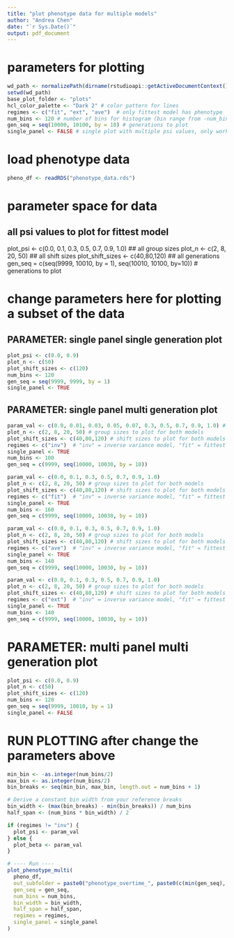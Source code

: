 ```yaml
---
title: "plot phenotype data for multiple models"
author: "Andrea Chen"
date: "`r Sys.Date()`"
output: pdf_document
---
```


# parameters for plotting
```r
wd_path <- normalizePath(dirname(rstudioapi::getActiveDocumentContext()$path))
setwd(wd_path)
base_plot_folder <- "plots"
hcl_color_palette <- "Dark 2" # color pattern for lines 
regimes <- c("fit", "ext", "ave")  # only fittest model has phenotype
num_bins <- 120 # number of bins for histogram (bin range from -num_bins/2 to num_bins/2)
gen_seq = seq(10000, 10100, by = 10) # generations to plot
single_panel <- FALSE # single plot with multiple psi values, only works for single generation plotting
```

# load phenotype data
```r
pheno_df <- readRDS("phenotype_data.rds")
```

# parameter space for data
## all psi values to plot for fittest model
plot_psi <- c(0.0, 0.1, 0.3, 0.5, 0.7, 0.9, 1.0) 
## all group sizes
plot_n <- c(2, 8, 20, 50)
## all shift sizes 
plot_shift_sizes <- c(40,80,120) 
## all generations
gen_seq = c(seq(9999, 10010, by = 1), seq(10010, 10100, by=10)) # generations to plot


# change parameters here for plotting a subset of the data
## PARAMETER: single panel single generation plot
```r
plot_psi <- c(0.0, 0.9)
plot_n <- c(50)
plot_shift_sizes <- c(120)
num_bins <- 120
gen_seq = seq(9999, 9999, by = 1)
single_panel <- TRUE
```

## PARAMETER: single panel multi generation plot
```r
param_val <- c(0.0, 0.01, 0.03, 0.05, 0.07, 0.3, 0.5, 0.7, 0.9, 1.0) # all beta values to plot for inverse-variance model
plot_n <- c(2, 8, 20, 50) # group sizes to plot for both models
plot_shift_sizes <- c(40,80,120) # shift sizes to plot for both models
regimes <- c("inv")  # "inv" = inverse variance model, "fit" = fittest individual model
single_panel <- TRUE  
num_bins <- 100
gen_seq = c(9999, seq(10000, 10030, by = 10))
```

```r
param_val <- c(0.0, 0.1, 0.3, 0.5, 0.7, 0.9, 1.0) 
plot_n <- c(2, 8, 20, 50) # group sizes to plot for both models
plot_shift_sizes <- c(40,80,120) # shift sizes to plot for both models
regimes <- c("fit")  # "inv" = inverse variance model, "fit" = fittest individual model
single_panel <- TRUE  
num_bins <- 160
gen_seq = c(9999, seq(10000, 10030, by = 10))
```

```r
param_val <- c(0.0, 0.1, 0.3, 0.5, 0.7, 0.9, 1.0) 
plot_n <- c(2, 8, 20, 50) # group sizes to plot for both models
plot_shift_sizes <- c(40,80,120) # shift sizes to plot for both models
regimes <- c("ave")  # "inv" = inverse variance model, "fit" = fittest individual model
single_panel <- TRUE  
num_bins <- 140
gen_seq = c(9999, seq(10000, 10030, by = 10))
```

```r
param_val <- c(0.0, 0.1, 0.3, 0.5, 0.7, 0.9, 1.0) 
plot_n <- c(2, 8, 20, 50) # group sizes to plot for both models
plot_shift_sizes <- c(40,80,120) # shift sizes to plot for both models
regimes <- c("ext")  # "inv" = inverse variance model, "fit" = fittest individual model
single_panel <- TRUE  
num_bins <- 140
gen_seq = c(9999, seq(10000, 10030, by = 10))
```

# PARAMETER: multi panel multi generation plot
```r
plot_psi <- c(0.0, 0.9)
plot_n <- c(50)
plot_shift_sizes <- c(120)
num_bins <- 120
gen_seq = seq(9999, 10010, by = 1)
single_panel <- FALSE
```

# RUN PLOTTING after change the parameters above
```r
min_bin <- -as.integer(num_bins/2)
max_bin <- as.integer(num_bins/2)
bin_breaks <- seq(min_bin, max_bin, length.out = num_bins + 1)

# Derive a constant bin width from your reference breaks
bin_width <- (max(bin_breaks) - min(bin_breaks)) / num_bins
half_span <- (num_bins * bin_width) / 2

if (regimes != "inv") {
  plot_psi <- param_val
} else {
  plot_beta <- param_val
}

# ---- Run ----
plot_phenotype_multi(
  pheno_df,
  out_subfolder = paste0("phenotype_overtime_", paste0(c(min(gen_seq), max(gen_seq)), collapse = ":")),
  gen_seq = gen_seq,
  num_bins = num_bins,
  bin_width = bin_width,
  half_span = half_span,
  regimes = regimes,
  single_panel = single_panel
)
```
